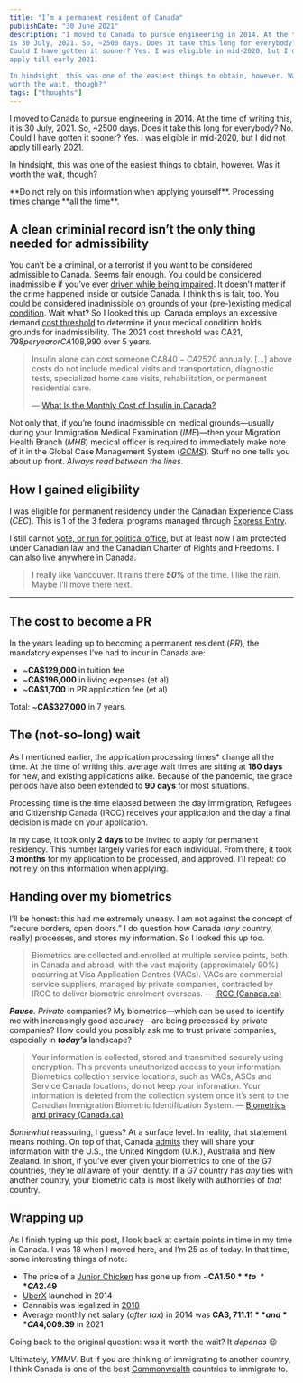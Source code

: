 ```yaml
---
title: "I’m a permanent resident of Canada"
publishDate: "30 June 2021"
description: "I moved to Canada to pursue engineering in 2014. At the time of writing this, it
is 30 July, 2021. So, ~2500 days. Does it take this long for everybody? No.
Could I have gotten it sooner? Yes. I was eligible in mid-2020, but I did not
apply till early 2021.

In hindsight, this was one of the easiest things to obtain, however. Was it
worth the wait, though?"
tags: ["thoughts"]
---
```



I moved to Canada to pursue engineering in 2014. At the time of writing this, it
is 30 July, 2021. So, ~2500 days. Does it take this long for everybody? No.
Could I have gotten it sooner? Yes. I was eligible in mid-2020, but I did not
apply till early 2021.

In hindsight, this was one of the easiest things to obtain, however. Was it
worth the wait, though?

<Admonition title="Disclaimer">
  **Do not rely on this information when applying yourself**. Processing times
  change **all the time**.
</Admonition>

## A clean criminial record isn’t the only thing needed for admissibility

You can’t be a criminal, or a terrorist if you want to be considered admissible
to Canada. Seems fair enough. You could be considered inadmissible if you’ve
ever
[driven while being impaired](https://www.canada.ca/en/immigration-refugees-citizenship/news/notices/impaired-driving-cannabis-penalties-affect-immigration-status.html).
It doesn’t matter if the crime happened inside or outside Canada. I think this
is fair, too. You could be considered inadmissible on grounds of your
(pre-)existing
[medical condition](https://www.canada.ca/en/immigration-refugees-citizenship/services/immigrate-canada/inadmissibility/reasons/medical-inadmissibility.html).
Wait what? So I looked this up. Canada employs an excessive demand
[cost threshold](https://www.canada.ca/en/immigration-refugees-citizenship/corporate/publications-manuals/operational-bulletins-manuals/updates/2021-excessive-cost.html)
to determine if your medical condition holds grounds for inadmissibility. The
2021 cost threshold was CA$21,798 per year or CA$108,990 over 5 years.

> Insulin alone can cost someone CA$840-CA$2520 annually. [...] above costs do
> not include medical visits and transportation, diagnostic tests, specialized
> home care visits, rehabilitation, or permanent residential care.
>
> —
> [What Is the Monthly Cost of Insulin in Canada?](https://www.olympiabenefits.com/blog/what-is-the-monthly-cost-of-insulin-in-canada)

Not only that, if you’re found inadmissible on medical grounds—usually during
your Immigration Medical Examination (_IME_)—then your Migration Health Branch
(_MHB_) medical officer is required to immediately make note of it in the Global
Case Management System
([_GCMS_](https://www.canada.ca/en/immigration-refugees-citizenship/corporate/transparency/access-information-privacy/privacy-impact-assessment/global-case-management-system.html)).
Stuff no one tells you about up front. _Always read between the lines_.

## How I gained eligibility

I was eligible for permanent residency under the Canadian Experience Class
(_CEC_). This is 1 of the 3 federal programs managed through
[Express Entry](https://www.canada.ca/en/immigration-refugees-citizenship/services/immigrate-canada/express-entry/eligibility.html).

I still cannot
[vote, or run for political office](https://www.canada.ca/en/immigration-refugees-citizenship/services/new-immigrants/pr-card/understand-pr-status.html),
but at least now I am protected under Canadian law and the Canadian Charter of
Rights and Freedoms. I can also live anywhere in Canada.

> I really like Vancouver. It rains there **_50%_** of the time. I like the
> rain. Maybe I’ll move there next.

---

## The cost to become a PR

In the years leading up to becoming a permanent resident (_PR_), the mandatory
expenses I’ve had to incur in Canada are:

- ~**CA$129,000** in tuition fee
- ~**CA$196,000** in living expenses (et al)
- ~**CA$1,700** in PR application fee (et al)

Total: ~**CA$327,000** in 7 years.

## The (not-so-long) wait

As I mentioned earlier, the application processing times\* change all the time.
At the time of writing this, average wait times are sitting at **180 days** for
new, and existing applications alike. Because of the pandemic, the grace periods
have also been extended to **90 days** for most situations.

<Admonition title="Thought I should mention">
  Processing time is the time elapsed between the day Immigration, Refugees and
  Citizenship Canada (IRCC) receives your application and the day a final
  decision is made on your application.
</Admonition>

In my case, it took only **2 days** to be invited to apply for permanent
residency. This number largely varies for each individual. From there, it took
**3 months** for my application to be processed, and approved. I’ll repeat: do
not rely on this information when applying.

## Handing over my biometrics

I’ll be honest: this had me extremely uneasy. I am not against the concept of
“secure borders, open doors.” I do question how Canada (_any_ country, really)
processes, and stores my information. So I looked this up too.

> Biometrics are collected and enrolled at multiple service points, both in
> Canada and abroad, with the vast majority (approximately 90%) occurring at
> Visa Application Centres (VACs). VACs are commercial service suppliers,
> managed by private companies, contracted by IRCC to deliver biometric
> enrolment overseas. —
> [IRCC (Canada.ca)](https://www.canada.ca/en/immigration-refugees-citizenship/corporate/contact-ircc/offices/find-visa-application-centre.html)

**_Pause_**. _Private_ companies? My biometrics—which can be used to identify me
with increasingly good accuracy—are being processed by private companies? How
could you possibly ask me to trust private companies, especially in
**_today’s_** landscape?

> Your information is collected, stored and transmitted securely using
> encryption. This prevents unauthorized access to your information. Biometrics
> collection service locations, such as VACs, ASCs and Service Canada locations,
> do not keep your information. Your information is deleted from the collection
> system once it’s sent to the Canadian Immigration Biometric Identification
> System. —
> [Biometrics and privacy (Canada.ca)](https://www.canada.ca/en/immigration-refugees-citizenship/campaigns/biometrics/protecting-appplicants-privacy.html)

_Somewhat_ reassuring, I guess? At a surface level. In reality, that statement
means nothing. On top of that, Canada
[admits](https://www.canada.ca/en/immigration-refugees-citizenship/campaigns/biometrics/protecting-appplicants-privacy.html)
they will share your information with the U.S., the United Kingdom (U.K.),
Australia and New Zealand. In short, if you’ve ever given your biometrics to one
of the G7 countries, they’re _all_ aware of your identity. If a G7 country has
_any_ ties with another country, your biometric data is most likely with
authorities of _that_ country.

## Wrapping up

As I finish typing up this post, I look back at certain points in time in my
time in Canada. I was 18 when I moved here, and I’m 25 as of today. In that
time, some interesting things of note:

- The price of a
  [Junior Chicken](https://www.mcdonalds.com/ca/en-ca/product/junior-chicken.html)
  has gone up from ~**CA$1.50** to ~**CA$2.49**
- [UberX](https://financialpost.com/entrepreneur/fp-startups/uber-technologies-inc-toronto-launch)
  launched in 2014
- Cannabis was legalized in
  [2018](https://laws-lois.justice.gc.ca/eng/acts/C-24.5/)
- Average monthly net salary (_after tax_) in 2014 was **CA$3,711.11** and
  **CA$4,009.39** in 2021

Going back to the original question: was it worth the wait? It _depends_ 😉

Ultimately, _YMMV_. But if you are thinking of immigrating to another country, I
think Canada is one of the best
[Commonwealth](https://thecommonwealth.org/about-us) countries to immigrate to.
